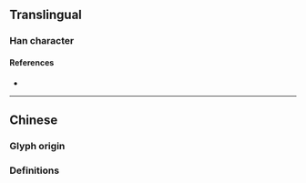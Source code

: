 {{also|濺}}
{{character info}}
==Translingual==

===Han character===
{{Han char|rn=85|rad=水|as=09|sn=12|four=|canj=EBOJ|ids=⿰氵贱}}

====References====
* {{Han ref|kx=0639.111|hdz=31678.020|uh=6E85|ud=28293}}

----

==Chinese==

===Glyph origin===
{{Han simp|濺|f=賤|t=贱}}

===Definitions===
{{zh-see|濺}}
